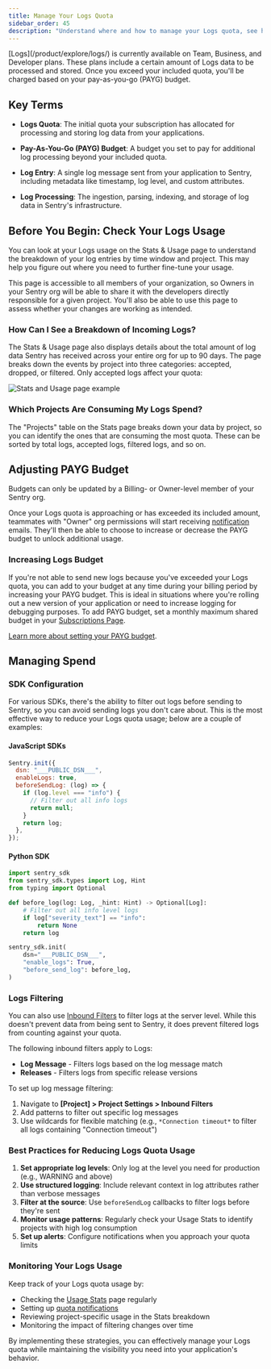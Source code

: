 ```yaml
---
title: Manage Your Logs Quota
sidebar_order: 45
description: "Understand where and how to manage your Logs quota, see how much each project is consuming, and learn how to increase or decrease your spend."
---
```


<Alert>
[Logs](/product/explore/logs/) is currently available on Team, Business, and Developer plans. These plans include a certain amount of Logs data to be processed and stored. Once you exceed your included quota, you'll be charged based on your pay-as-you-go (PAYG) budget.
</Alert>

## Key Terms

- **Logs Quota**: The initial quota your subscription has allocated for processing and storing log data from your applications.

- **Pay-As-You-Go (PAYG) Budget**: A budget you set to pay for additional log processing beyond your included quota.

- **Log Entry**: A single log message sent from your application to Sentry, including metadata like timestamp, log level, and custom attributes.

- **Log Processing**: The ingestion, parsing, indexing, and storage of log data in Sentry's infrastructure.

## Before You Begin: Check Your Logs Usage

You can look at your Logs usage on the Stats & Usage page to understand the breakdown of your log entries by time window and project. This may help you figure out where you need to further fine-tune your usage.

This page is accessible to all members of your organization, so Owners in your Sentry org will be able to share it with the developers directly responsible for a given project. You'll also be able to use this page to assess whether your changes are working as intended.

### How Can I See a Breakdown of Incoming Logs?

The Stats & Usage page also displays details about the total amount of log data Sentry has received across your entire org for up to 90 days. The page breaks down the events by project into three categories: accepted, dropped, or filtered. Only accepted logs affect your quota:

![Stats and Usage page example](./img/usage-stats-errors.png)

### Which Projects Are Consuming My Logs Spend?

The "Projects" table on the Stats page breaks down your data by project, so you can identify the ones that are consuming the most quota. These can be sorted by total logs, accepted logs, filtered logs, and so on.

## Adjusting PAYG Budget

Budgets can only be updated by a Billing- or Owner-level member of your Sentry org.

Once your Logs quota is approaching or has exceeded its included amount, teammates with "Owner" org permissions will start receiving [notification](/product/alerts/notifications/#quota-notifications) emails. They'll then be able to choose to increase or decrease the PAYG budget to unlock additional usage.

### Increasing Logs Budget

If you're not able to send new logs because you've exceeded your Logs quota, you can add to your budget at any time during your billing period by increasing your PAYG budget. This is ideal in situations where you're rolling out a new version of your application or need to increase logging for debugging purposes. To add PAYG budget, set a monthly maximum shared budget in your [Subscriptions Page](https://sentry.io/orgredirect/organizations/:orgslug/settings/billing).

[Learn more about setting your PAYG budget](/pricing/#pricing-how-it-works).

## Managing Spend

### SDK Configuration

For various SDKs, there's the ability to filter out logs before sending to Sentry, so you can avoid sending logs you don't care about. This is the most effective way to reduce your Logs quota usage; below are a couple of examples:

#### JavaScript SDKs

```js
Sentry.init({
  dsn: "___PUBLIC_DSN___",
  enableLogs: true,
  beforeSendLog: (log) => {
    if (log.level === "info") {
      // Filter out all info logs
      return null;
    }
    return log;
  },
});
```

#### Python SDK

```python
import sentry_sdk
from sentry_sdk.types import Log, Hint
from typing import Optional

def before_log(log: Log, _hint: Hint) -> Optional[Log]:
    # Filter out all info level logs
    if log["severity_text"] == "info":
        return None
    return log

sentry_sdk.init(
    dsn="___PUBLIC_DSN___",
    "enable_logs": True,
    "before_send_log": before_log,
)
```

### Logs Filtering

You can also use [Inbound Filters](/concepts/data-management/filtering/#logs-filtering) to filter logs at the server level. While this doesn't prevent data from being sent to Sentry, it does prevent filtered logs from counting against your quota.

The following inbound filters apply to Logs:

- **Log Message** - Filters logs based on the log message match
- **Releases** - Filters logs from specific release versions

To set up log message filtering:

1. Navigate to **[Project] > Project Settings > Inbound Filters**
2. Add patterns to filter out specific log messages
3. Use wildcards for flexible matching (e.g., `*Connection timeout*` to filter all logs containing "Connection timeout")

### Best Practices for Reducing Logs Quota Usage

1. **Set appropriate log levels**: Only log at the level you need for production (e.g., WARNING and above)
2. **Use structured logging**: Include relevant context in log attributes rather than verbose messages
4. **Filter at the source**: Use `beforeSendLog` callbacks to filter logs before they're sent
5. **Monitor usage patterns**: Regularly check your Usage Stats to identify projects with high log consumption
6. **Set up alerts**: Configure notifications when you approach your quota limits

### Monitoring Your Logs Usage

Keep track of your Logs quota usage by:

- Checking the [Usage Stats](/product/stats/#usage-stats) page regularly
- Setting up [quota notifications](/product/alerts/notifications/#quota-notifications)
- Reviewing project-specific usage in the Stats breakdown
- Monitoring the impact of filtering changes over time

By implementing these strategies, you can effectively manage your Logs quota while maintaining the visibility you need into your application's behavior.
